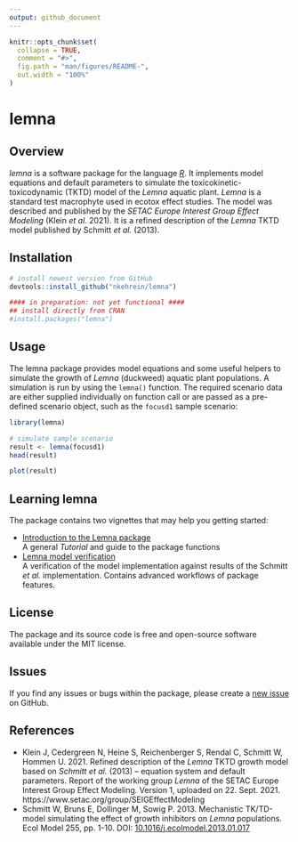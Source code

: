 ```yaml
---
output: github_document
---
```


<!-- README.md is generated from README.Rmd. Please edit that file -->

```r
knitr::opts_chunk$set(
  collapse = TRUE,
  comment = "#>",
  fig.path = "man/figures/README-",
  out.width = "100%"
)
```

# lemna

<!-- badges: start -->
<!-- badges: end -->

## Overview


*lemna* is a software package for the language [*R*](https://www.r-project.org/).
It implements model equations and default parameters to simulate the
toxicokinetic-toxicodynamic (TKTD) model of the *Lemna* aquatic plant.
*Lemna* is a standard test macrophyte used in ecotox effect studies. The model
was described and published by the *SETAC Europe Interest Group Effect Modeling*
(Klein *et al.* 2021). It is a refined description of the *Lemna* TKTD model
published by Schmitt *et al.* (2013).


## Installation

```r

# install newest version from GitHub
devtools::install_github("nkehrein/lemna")

#### in preparation: not yet functional ####
## install directly from CRAN
#install.packages("lemna")
```

## Usage

The lemna package provides model equations and some useful helpers to simulate
the growth of *Lemna* (duckweed) aquatic plant populations. A simulation is run
by using the `lemna()` function. The required scenario data are either supplied
individually on function call or are passed as a pre-defined scenario object,
such as the `focusd1` sample scenario:

```r
library(lemna)

# simulate sample scenario
result <- lemna(focusd1)
head(result)

plot(result)
```

## Learning lemna

The package contains two vignettes that may help you getting started:

 - [Introduction to the Lemna package](https://nkehrein.github.io/lemna_web/lemna-introduction.html)<br />
   A general *Tutorial* and guide to the package functions
 - [Lemna model verification](https://nkehrein.github.io/lemna_web/lemna-verification.html)<br />
   A verification of the model implementation against results of the Schmitt
   *et al.* implementation. Contains advanced workflows of package features.

## License

The package and its source code is free and open-source software available under
the MIT license.

## Issues

If you find any issues or bugs within the package, please create a
[new issue](https://github.com/nkehrein/lemna/issues) on GitHub.

## References

- Klein J, Cedergreen N, Heine S, Reichenberger S, Rendal C,
  Schmitt W, Hommen U. 2021. Refined description of the *Lemna* TKTD growth model
  based on *Schmitt et al.* (2013) – equation system and default parameters.
  Report of the working group *Lemna* of the SETAC Europe Interest Group Effect
  Modeling. Version 1, uploaded on 22. Sept. 2021.
  https://www.setac.org/group/SEIGEffectModeling
- Schmitt W, Bruns E, Dollinger M, Sowig P. 2013. Mechanistic TK/TD-model
  simulating the effect of growth inhibitors on *Lemna* populations. Ecol Model
  255, pp. 1-10. DOI: [10.1016/j.ecolmodel.2013.01.017](https://doi.org/10.1016/j.ecolmodel.2013.01.017)
